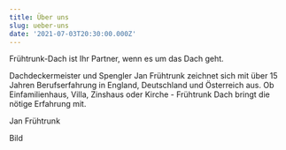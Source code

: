 ```yaml
---
title: Über uns
slug: ueber-uns
date: '2021-07-03T20:30:00.000Z'
---
```


Frühtrunk-Dach ist Ihr Partner, wenn es um das Dach geht.




Dachdeckermeister und Spengler Jan Frühtrunk zeichnet sich mit über 15 Jahren Berufserfahrung in England, Deutschland und Österreich aus. Ob Einfamilienhaus, Villa, Zinshaus oder Kirche - Frühtrunk Dach bringt die nötige Erfahrung mit.

Jan Frühtrunk

Bild
